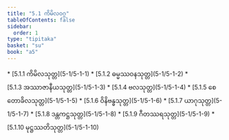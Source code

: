 ```yaml
---
title: "5.1 ကိမိလဝဂ္ဂ"
tableOfContents: false
sidebar:
  order: 1
type: "tipitaka"
basket: "su"
book: "a5"
---
```



<DynamicBreadcrumb />



<TableOfContents book="a5" section="5.1">
* [5.1.1 ကိမိလသုတ္တ](5-1/5-1-1)
* [5.1.2 ဓမ္မဿဝနသုတ္တ](5-1/5-1-2)
* [5.1.3 အဿာဇာနီယသုတ္တ](5-1/5-1-3)
* [5.1.4 ဗလသုတ္တ](5-1/5-1-4)
* [5.1.5 စေတောခိလသုတ္တ](5-1/5-1-5)
* [5.1.6 ဝိနိဗန္ဓသုတ္တ](5-1/5-1-6)
* [5.1.7 ယာဂုသုတ္တ](5-1/5-1-7)
* [5.1.8 ဒန္တကဋ္ဌသုတ္တ](5-1/5-1-8)
* [5.1.9 ဂီတဿရသုတ္တ](5-1/5-1-9)
* [5.1.10 မုဋ္ဌဿတိသုတ္တ](5-1/5-1-10)
</TableOfContents>